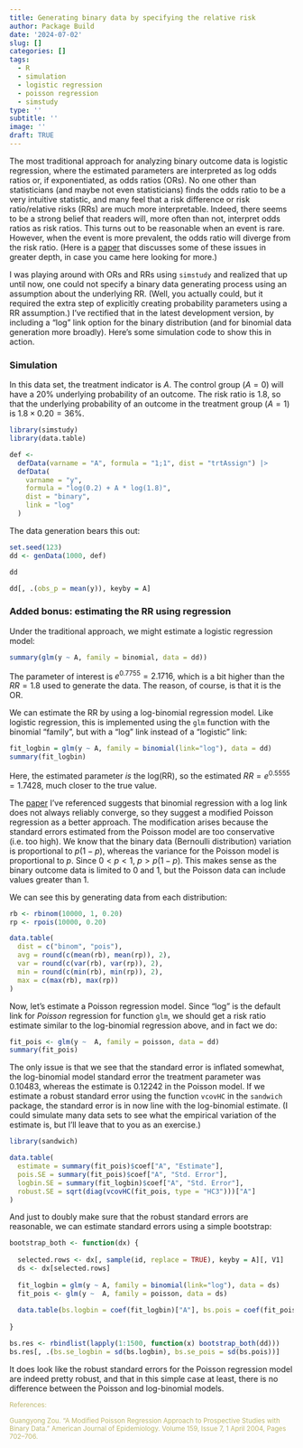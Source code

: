 ```yaml
---
title: Generating binary data by specifying the relative risk
author: Package Build
date: '2024-07-02'
slug: []
categories: []
tags:
  - R
  - simulation
  - logistic regression
  - poisson regression
  - simstudy
type: ''
subtitle: ''
image: ''
draft: TRUE
---
```


The most traditional approach for analyzing binary outcome data is logistic regression, where the estimated parameters are interpreted as log odds ratios or, if exponentiated, as odds ratios (ORs). No one other than statisticians (and maybe not even statisticians) finds the odds ratio to be a very intuitive statistic, and many feel that a risk difference or risk ratio/relative risks (RRs) are much more interpretable. Indeed, there seems to be a strong belief that readers will, more often than not, interpret odds ratios as risk ratios. This turns out to be reasonable when an event is rare. However, when the event is more prevalent, the odds ratio will diverge from the risk ratio. (Here is a [paper](https://doi.org/10.1093/aje/kwh090){target="_blank"} that discusses some of these issues in greater depth, in case you came here looking for more.)

I was playing around with ORs and RRs using `simstudy` and realized that up until now, one could not specify a binary data generating process using an assumption about the underlying RR. (Well, you actually could, but it required the extra step of explicitly creating probability parameters using a RR assumption.) I've rectified that in the latest development version, by including a "log" link option for the binary distribution (and for binomial data generation more broadly). Here's some simulation code to show this in action.

### Simulation

In this data set, the treatment indicator is $A$. The control group ($A = 0$) will have a $20\%$ underlying probability of an outcome. The risk ratio is 1.8, so that the underlying probability of an outcome in the treatment group ($A = 1$) is $1.8 \times 0.20 = 36\%$.

```r
library(simstudy)
library(data.table)

def <- 
  defData(varname = "A", formula = "1;1", dist = "trtAssign") |>
  defData(
    varname = "y", 
    formula = "log(0.2) + A * log(1.8)",
    dist = "binary",
    link = "log"
  )
```

The data generation bears this out:

```r
set.seed(123)
dd <- genData(1000, def)
```

```r
dd
```

```r
dd[, .(obs_p = mean(y)), keyby = A]
```

### Added bonus: estimating the RR using regression

Under the traditional approach, we might estimate a logistic regression model:

```r
summary(glm(y ~ A, family = binomial, data = dd))
```

The parameter of interest is $e^{0.7755} = 2.1716$, which is a bit higher than the $RR = 1.8$ used to generate the data. The reason, of course, is that it is the OR.

We can estimate the RR by using a log-binomial regression model. Like logistic regression, this is implemented using the `glm` function with the binomial "family", but with a "log" link instead of a "logistic" link:

```r
fit_logbin = glm(y ~ A, family = binomial(link="log"), data = dd)
summary(fit_logbin)
```

Here, the estimated parameter *is* the log(RR), so the estimated $RR =e^{0.5555} = 1.7428$, much closer to the true value.

The [paper](https://doi.org/10.1093/aje/kwh090){target="_blank"} I've referenced suggests that binomial regression with a log link does not always reliably converge, so they suggest a modified Poisson regression as a better approach. The modification arises because the standard errors estimated from the Poisson model are too conservative (i.e. too high). We know that the binary data (Bernoulli distribution) variation is proportional to $p(1-p)$, whereas the variance for the Poisson model is proportional to $p$. Since $0 < p < 1$, $p > p(1-p)$. This makes sense as the binary outcome data is limited to $0$ and $1$, but the Poisson data can include values greater than $1$.

We can see this by generating data from each distribution:

```r
rb <- rbinom(10000, 1, 0.20)
rp <- rpois(10000, 0.20)
```

```r
data.table(
  dist = c("binom", "pois"), 
  avg = round(c(mean(rb), mean(rp)), 2),
  var = round(c(var(rb), var(rp)), 2),
  min = round(c(min(rb), min(rp)), 2),
  max = c(max(rb), max(rp))
)
```

Now, let's estimate a Poisson regression model. Since "log" is the default link for *Poisson* regression for function `glm`, we should get a risk ratio estimate similar to the log-binomial regression above, and in fact we do:

```r
fit_pois <- glm(y ~  A, family = poisson, data = dd)
summary(fit_pois)
```

The only issue is that we see that the standard error is inflated somewhat, the log-binomial model standard error the treatment parameter was $0.10483$, whereas the estimate is $0.12242$ in the Poisson model. If we estimate a robust standard error using the function `vcovHC` in the `sandwich` package, the standard error is in now line with the log-binomial estimate. (I could simulate many data sets to see what the empirical variation of the estimate is, but I'll leave that to you as an exercise.)

```r
library(sandwich)

data.table(
  estimate = summary(fit_pois)$coef["A", "Estimate"],
  pois.SE = summary(fit_pois)$coef["A", "Std. Error"],
  logbin.SE = summary(fit_logbin)$coef["A", "Std. Error"],
  robust.SE = sqrt(diag(vcovHC(fit_pois, type = "HC3")))["A"]
)
```

And just to doubly make sure that the robust standard errors are reasonable, we can estimate standard errors using a simple bootstrap:

```r
bootstrap_both <- function(dx) {
  
  selected.rows <- dx[, sample(id, replace = TRUE), keyby = A][, V1]
  ds <- dx[selected.rows]
  
  fit_logbin = glm(y ~ A, family = binomial(link="log"), data = ds)
  fit_pois <- glm(y ~  A, family = poisson, data = ds)
  
  data.table(bs.logbin = coef(fit_logbin)["A"], bs.pois = coef(fit_pois)["A"])
  
}

bs.res <- rbindlist(lapply(1:1500, function(x) bootstrap_both(dd)))
bs.res[, .(bs.se_logbin = sd(bs.logbin), bs.se_pois = sd(bs.pois))]
```

It does look like the robust standard errors for the Poisson regression model are indeed pretty robust, and that in this simple case at least, there is no difference between the Poisson and log-binomial models.

<p><small><font color="darkkhaki">
References:

Guangyong Zou. "A Modified Poisson Regression Approach to Prospective Studies with Binary Data." American Journal of Epidemiology. Volume 159, Issue 7, 1 April 2004, Pages 702–706.
</font></small></p>

